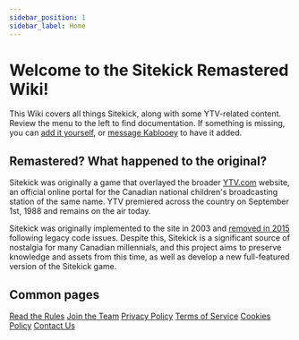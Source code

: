 ```yaml
---
sidebar_position: 1
sidebar_label: Home
---
```


# Welcome to the Sitekick Remastered Wiki!

This Wiki covers all things Sitekick, along with some YTV-related content.  Review the menu to the left to find documentation.  If something is missing, you can [add it yourself](docs/development/contributing), or [message Kablooey](https://discordapp.com/channels/@me/653394550580183050) to have it added.

## Remastered? What happened to the original?

Sitekick was originally a game that overlayed the broader [YTV.com](https://ytv.com) website, an official online portal for the Canadian national children's broadcasting station of the same name. YTV premiered across the country on September 1st, 1988 and remains on the air today.

Sitekick was originally implemented to the site in 2003 and [removed in 2015](/docs/lore/sitekick_closure) following legacy code issues. Despite this, Sitekick is a significant source of nostalgia for many Canadian millennials, and this project aims to preserve knowledge and assets from this time, as well as develop a new full-featured version of the Sitekick game.

## Common pages
<div className="grid">
  <a href="/docs/rules" className="card">Read the Rules</a>
  <a href="/docs/development/join_the_team/" className="card">Join the Team</a>
  <a href="/legal/privacy/" className="card">Privacy Policy</a>
  <a href="/legal/tos/" className="card">Terms of Service</a>
  <a href="/legal/cookies/" className="card">Cookies Policy</a>
  <a href="/contact/" className="card">Contact Us</a>
</div>